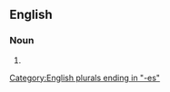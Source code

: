 ==English==

===Noun===
{{head|en|noun form}}

# {{plural of|angelfish|lang=en}}

[[Category:English plurals ending in "-es"]]